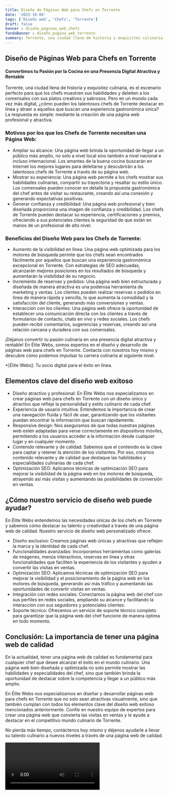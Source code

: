 ```yaml
---
title: Diseño de Páginas Web para Chefs en Torrente
date: '2023-10-04'
tags: ['Diseño web', 'Chefs', 'Torrente']
draft: false
banner : diseño_paginas_web_chefs
fondoBanner : diseño_pagina_web_torrente
summary: Torrente, una ciudad llena de historia y exquisitez culinaria, es el escenario perfecto para que los chefs muestren sus habilidades y deleiten a los comensales con sus platos creativos y sabrosos. Pero en un mundo cada vez más digital, ¿cómo pueden los talentosos chefs de Torrente destacar en línea y atraer a aquellos que buscan una experiencia gastronómica única? La respuesta es simple mediante la creación de una página web profesional y atractiva.
---
```


## Diseño de Páginas Web para Chefs en Torrente

#### Convertimos tu Pasión por la Cocina en una Presencia Digital Atractiva y Rentable

Torrente, una ciudad llena de historia y exquisitez culinaria, es el escenario perfecto para que los chefs muestren sus habilidades y deleiten a los comensales con sus platos creativos y sabrosos. Pero en un mundo cada vez más digital, ¿cómo pueden los talentosos chefs de Torrente destacar en línea y atraer a aquellos que buscan una experiencia gastronómica única? La respuesta es simple: mediante la creación de una página web profesional y atractiva.

### Motivos por los que los Chefs de Torrente necesitan una Página Web:
- Ampliar su alcance: Una página web brinda la oportunidad de llegar a un público más amplio, no solo a nivel local sino también a nivel nacional e incluso internacional. Los amantes de la buena cocina buscarán en Internet los mejores lugares para deleitarse y descubrirán a los talentosos chefs de Torrente a través de su página web.
- Mostrar su experiencia: Una página web permite a los chefs mostrar sus habilidades culinarias, compartir su trayectoria y resaltar su estilo único. Los comensales pueden conocer en detalle la propuesta gastronómica del chef antes de visitar su restaurante, creando así una conexión y generando expectativas positivas.
- Generar confianza y credibilidad: Una página web profesional y bien diseñada proporciona una imagen de confianza y credibilidad. Los chefs de Torrente pueden destacar su experiencia, certificaciones y premios, ofreciendo a sus potenciales clientes la seguridad de que están en manos de un profesional de alto nivel.

### Beneficios del Diseño Web para los Chefs de Torrente:
- Aumento de la visibilidad en línea: Una página web optimizada para los motores de búsqueda permite que los chefs sean encontrados fácilmente por aquellos que buscan una experiencia gastronómica excepcional en Torrente. Con estrategias de SEO adecuadas, alcanzarán mejores posiciones en los resultados de búsqueda y aumentarán la visibilidad de su negocio.
- Incremento de reservas y pedidos: Una página web bien estructurada y diseñada de manera atractiva es una poderosa herramienta de marketing y ventas. Los clientes pueden realizar reservas o pedidos en línea de manera rápida y sencilla, lo que aumenta la comodidad y la satisfacción del cliente, generando más conversiones y ventas.
- Interacción con los clientes: Una página web ofrece la oportunidad de establecer una comunicación directa con los clientes a través de formularios de contacto, chats en vivo y redes sociales. Los chefs pueden recibir comentarios, sugerencias y reservas, creando así una relación cercana y duradera con sus comensales.

¡Déjanos convertir tu pasión culinaria en una presencia digital atractiva y rentable! En Élite Webs, somos expertos en el diseño y desarrollo de páginas web para chefs en Torrente. Contacta con nosotros hoy mismo y descubre cómo podemos impulsar tu carrera culinaria al siguiente nivel.

*[Élite Webs]: Tu socio digital para el éxito en línea.

<GifSeo />

<Cta />

## Elementos clave del diseño web exitoso

- Diseño atractivo y profesional: En Élite Webs nos especializamos en crear páginas web para chefs en Torrente con un diseño único y atractivo que refleje la personalidad y estilo culinario de cada chef. 
- Experiencia de usuario intuitiva: Entendemos la importancia de crear una navegación fluida y fácil de usar, garantizando que los visitantes puedan encontrar la información que buscan rápidamente. 
- Responsive design: Nos aseguramos de que todas nuestras páginas web estén adaptadas para verse correctamente en dispositivos móviles, permitiendo a los usuarios acceder a la información desde cualquier lugar y en cualquier momento. 
- Contenido relevante y de calidad: Sabemos que el contenido es la clave para captar y retener la atención de los visitantes. Por eso, creamos contenido relevante y de calidad que destaque las habilidades y especialidades culinarias de cada chef. 
- Optimización SEO: Aplicamos técnicas de optimización SEO para mejorar la visibilidad de la página web en los motores de búsqueda, atrayendo así más visitas y aumentando las posibilidades de conversión en ventas. 

## ¿Cómo nuestro servicio de diseño web puede ayudar?

En Élite Webs entendemos las necesidades únicas de los chefs en Torrente y sabemos cómo destacar su talento y creatividad a través de una página web de calidad. Nuestro servicio de diseño web personalizado ofrece:

- Diseño exclusivo: Creamos páginas web únicas y atractivas que reflejen la marca y la identidad de cada chef. 
- Funcionalidades avanzadas: Incorporamos herramientas como galerías de imágenes, menús interactivos, reservas en línea y otras funcionalidades que faciliten la experiencia de los visitantes y ayuden a convertir las visitas en ventas. 
- Optimización SEO: Aplicamos técnicas de optimización SEO para mejorar la visibilidad y el posicionamiento de la página web en los motores de búsqueda, generando así más tráfico y aumentando las oportunidades de convertir visitas en ventas. 
- Integración con redes sociales: Conectamos la página web del chef con sus perfiles en redes sociales, ampliando su alcance y facilitando la interacción con sus seguidores y potenciales clientes.
- Soporte técnico: Ofrecemos un servicio de soporte técnico completo para garantizar que la página web del chef funcione de manera óptima en todo momento. 

## Conclusión: La importancia de tener una página web de calidad

En la actualidad, tener una página web de calidad es fundamental para cualquier chef que desee alcanzar el éxito en el mundo culinario. Una página web bien diseñada y optimizada no solo permite mostrar las habilidades y especialidades del chef, sino que también brinda la oportunidad de destacar sobre la competencia y llegar a un público más amplio.

En Élite Webs nos especializamos en diseñar y desarrollar páginas web para chefs en Torrente que no solo sean atractivas visualmente, sino que también cumplan con todos los elementos clave del diseño web exitoso mencionados anteriormente. Confíe en nuestro equipo de expertos para crear una página web que convierta las visitas en ventas y le ayude a destacar en el competitivo mundo culinario de Torrente.

No pierda más tiempo, contáctenos hoy mismo y déjenos ayudarle a llevar su talento culinario a nuevos niveles a través de una página web de calidad.

<Video />

<CtaBot job='Chefs' city='Torrente'/>

<Gmaps query='Torrente+españa+maps' />